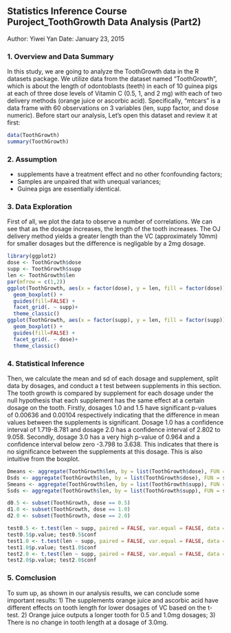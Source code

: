 ## Statistics Inference Course Puroject_ToothGrowth Data Analysis (Part2)
Author: Yiwei Yan
Date: January 23, 2015

### 1. Overview and Data Summary
In this study, we are going to analyze the ToothGrowth data in the R datasets package. We utilize data from the dataset named "ToothGrowth", which is about the length of odontoblasts (teeth) in each of 10 guinea pigs at each of three dose levels of Vitamin C (0.5, 1, and 2 mg) with each of two delivery methods (orange juice or ascorbic acid). Specifically, "mtcars" is a data frame with 60 observations on 3 variables (len, supp factor, and dose numeric). Before start our analysis, Let's open this dataset and review it at first:
```r
data(ToothGrowth)
summary(ToothGrowth)
```
### 2. Assumption
- supplements have a treatment effect and no other fconfounding factors;
- Samples are unpaired that with unequal variances;
- Guinea pigs are essentially identical.

### 3. Data Exploration
First of all, we plot the data to observe a number of correlations. We can see that as the dosage increases, the length of the tooth increases. The OJ delivery method yields a greater length than the VC (approximately 10mm) for smaller dosages but the difference is negligable by a 2mg dosage.
```r
library(ggplot2)
dose <- ToothGrowth$dose
supp <- ToothGrowth$supp
len <- ToothGrowth$len
par(mfrow = c(1,2))
ggplot(ToothGrowth, aes(x = factor(dose), y = len, fill = factor(dose)))+
  geom_boxplot() + 
  guides(fill=FALSE) + 
  facet_grid(. ~ supp)+
  theme_classic()
ggplot(ToothGrowth, aes(x = factor(supp), y = len, fill = factor(supp)))+
  geom_boxplot() + 
  guides(fill=FALSE) + 
  facet_grid(. ~ dose)+
  theme_classic()
```

### 4. Statistical Inference
Then, we calculate the mean and sd of each dosage and supplement, split data by dosages, and conduct a t test between supplements in this section. The tooth growth is compared by supplement for each dosage under the null hypothesis that each supplement has the same effect at a certain dosage on the tooth.
Firstly, dosages 1.0 and 1.5 have significant p-values of 0.00636 and 0.00104 respectively indicating that the
difference in mean values between the supplements is significant. Dosage 1.0 has a confidence interval of
1.719-8.781 and dosage 2.0 has a confidence interval of 2.802 to 9.058.
Secondly, dosage 3.0 has a very high p-value of 0.964 and a confidence interval below zero -3.798 to 3.638. This
indicates that there is no significance between the supplements at this dosage. This is also intuitive from
the boxplot.
```r
Dmeans <- aggregate(ToothGrowth$len, by = list(ToothGrowth$dose), FUN = mean)
Dsds <- aggregate(ToothGrowth$len, by = list(ToothGrowth$dose), FUN = sd)
Smeans <- aggregate(ToothGrowth$len, by = list(ToothGrowth$supp), FUN = mean)
Ssds <- aggregate(ToothGrowth$len, by = list(ToothGrowth$supp), FUN = sd)

d0.5 <- subset(ToothGrowth, dose == 0.5)
d1.0 <- subset(ToothGrowth, dose == 1.0)
d2.0 <- subset(ToothGrowth, dose == 2.0)

test0.5 <- t.test(len ~ supp, paired = FALSE, var.equal = FALSE, data = d0.5)
test0.5$p.value; test0.5$conf
test1.0 <- t.test(len ~ supp, paired = FALSE, var.equal = FALSE, data = d1.0)
test1.0$p.value; test1.0$conf
test2.0 <- t.test(len ~ supp, paired = FALSE, var.equal = FALSE, data = d2.0)
test2.0$p.value; test2.0$conf
```
 
### 5. Comclusion
To sum up, as shown in our analysis results, we can conclude some important results: 1) The supplements orange juice and ascorbic acid have different effects on tooth length for lower dosages of VC based on the t-test. 2) Orange juice outputs a longer tooth for  0.5 and 1.0mg dosages; 3) There is no change in tooth length at a dosage of 3.0mg.